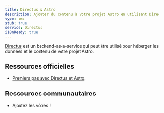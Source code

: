 ```yaml
---
title: Directus & Astro
description: Ajouter du contenu à votre projet Astro en utilisant Directus comme CMS
type: cms
stub: true
service: Directus
i18nReady: true
---
```


[Directus](https://directus.io/) est un backend-as-a-service qui peut être utilisé pour héberger les données et le contenu de votre projet Astro.

## Ressources officielles

- [Premiers pas avec Directus et Astro](https://docs.directus.io/blog/getting-started-directus-astro.html).

## Ressources communautaires 

- Ajoutez les vôtres !
